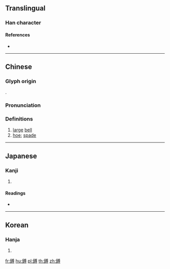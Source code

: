 {{character info/new}}
{{also|镈}}
==Translingual==

===Han character===
{{Han char|rn=167|rad=金|as=10|sn=18|four=83142|canj=CIBI}}

====References====
* {{Han ref|kx=1317.150|dkj=40718|dj=1817.120|hdz=64239.050|uh=939B|ud=37787|bh=F157|bd=61783}}

----

==Chinese==
{{zh-forms|s=镈}}

===Glyph origin===
{{Han etym}}
{{Han compound|金|尃|c1=s|c2=p|t1=metal|ls=psc}}.

===Pronunciation===
{{zh-pron
|m=bó
|c=bok3
|mc=y
|oc=y
|cat=n
}}

===Definitions===
{{zh-hanzi}}

# [[large]] [[bell]]
# [[hoe]]; [[spade]]

----

==Japanese==

===Kanji===
{{ja-kanji|grade=|rs=金10}}

# {{defn|lang=ja|sort=金10}}

====Readings====
* {{ja-readings|on=[[はく]] (haku)|kun=[[かねかざり]] (kanekazari)|nanori=}}

----

==Korean==

===Hanja===
{{ko-hanja|hangeul=박|eumhun=|rv=bak|mr=pak|y=pak}}

# {{defn|lang=ko|sort=金10}}

[[fr:鎛]]
[[hu:鎛]]
[[pl:鎛]]
[[th:鎛]]
[[zh:鎛]]